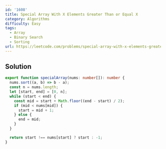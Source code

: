 ```yaml
---
id: '1608'
title: Special Array With X Elements Greater Than or Equal X
category: Algorithms
difficulty: Easy
tags:
  - Array
  - Binary Search
  - Sorting
url: https://leetcode.com/problems/special-array-with-x-elements-greater-than-or-equal-x
---
```


## Solution

```typescript filename="solution.ts" copy
export function specialArray(nums: number[]): number {
  nums.sort((a, b) => b - a);
  const n = nums.length;
  let [start, end] = [0, n];
  while (start < end) {
    const mid = start + Math.floor((end - start) / 2);
    if (mid < nums[mid]) {
      start = mid + 1;
    } else {
      end = mid;
    }
  }

  return start !== nums[start] ? start : -1;
}
```
